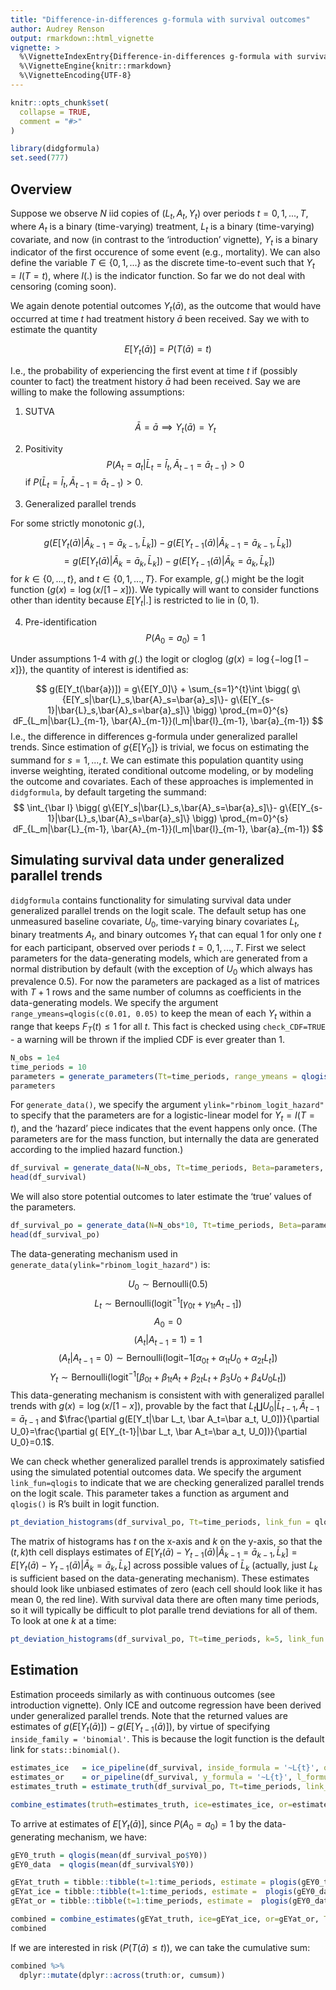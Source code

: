 ```yaml
---
title: "Difference-in-differences g-formula with survival outcomes"
author: Audrey Renson
output: rmarkdown::html_vignette
vignette: >
  %\VignetteIndexEntry{Difference-in-differences g-formula with survival outcomes}
  %\VignetteEngine{knitr::rmarkdown}
  %\VignetteEncoding{UTF-8}
---
```


```r
knitr::opts_chunk$set(
  collapse = TRUE,
  comment = "#>"
)
```

```r
library(didgformula)
set.seed(777)
```

## Overview

Suppose we observe $N$ iid copies of $(L_t, A_t, Y_t)$ over periods $t=0,1,...,T$, where $A_t$ is a binary (time-varying) treatment, $L_t$ is a binary (time-varying) covariate, and now (in contrast to the 'introduction' vignette), $Y_t$ is a binary indicator of the first occurence of some event (e.g., mortality). We can also define the variable $T\in\{0,1,...\}$ as the discrete time-to-event such that $Y_t = I(T=t)$, where $I(.)$ is the indicator function. So far we do not deal with censoring (coming soon).

We again denote potential outcomes $Y_t(\bar a)$, as the outcome that would have occurred at time $t$ had treatment history $\bar a$ been received. Say we with to estimate the quantity

$$
E[Y_t(\bar a)] = P(T(\bar a)=t)
$$

I.e., the probability of experiencing the first event at time $t$ if (possibly counter to fact) the treatment history $\bar a$ had been received. Say we are willing to make the following assumptions:

1. SUTVA
$$
\bar A = \bar a \implies Y_t(\bar a) = Y_t
$$
2. Positivity
$$
P(A_t=a_t|\bar L_t=\bar l_t, \bar A_{t-1}=\bar a_{t-1}) > 0
$$
if $P(\bar L_t=\bar l_t, \bar A_{t-1}=\bar a_{t-1})>0$.

3. Generalized parallel trends

For some strictly monotonic $g(.)$, 

$$
g\bigg(E[Y_t(\bar a)|\bar A_{k-1}=\bar a_{k-1}, \bar L_k]\bigg) - g\bigg(E[Y_{t-1}(\bar a)|\bar A_{k-1}=\bar a_{k-1}, \bar L_k]\bigg)
$$
$$
=g\bigg(E[Y_t(\bar a)|\bar A_k=\bar a_k, \bar L_k]\bigg) - g\bigg(E[Y_{t-1}(\bar a)|\bar A_k=\bar a_k, \bar L_k]\bigg)
$$
for $k\in\{0,...,t\}$, and $t \in \{0,1,..., T\}$. For example, $g(.)$ might be the logit function ($g(x)=\log(x/[1-x]))$. We typically will want to consider functions other than identity because $E[Y_t|.]$ is restricted to lie in $(0,1)$.

4. Pre-identification
$$
P(A_0=a_0)=1
$$


Under assumptions 1-4 with $g(.)$ the logit or cloglog ($g(x)=\log\{-\log[1-x]\}$), the quantity of interest is identified as:

$$
g(E[Y_t(\bar{a})]) =  g\{E[Y_0]\} 
+ \sum_{s=1}^{t}\int \bigg(  
g\{E[Y_s|\bar{L}_s,\bar{A}_s=\bar{a}_s]\}-	g\{E[Y_{s-1}|\bar{L}_s,\bar{A}_s=\bar{a}_s]\}
\bigg) \prod_{m=0}^{s} dF_{L_m|\bar{L}_{m-1}, \bar{A}_{m-1}}(l_m|\bar{l}_{m-1}, \bar{a}_{m-1})
$$
I.e., the difference in differences g-formula under generalized parallel trends. Since estimation of $g\{E[Y_0]\}$ is trivial, we focus on estimating the summand for $s=1,...,t$. We can estimate this population quantity using inverse weighting, iterated conditional outcome modeling, or by modeling the outcome and covariates. Each of these approaches is implemented in `didgformula`, by default targeting the summand:
$$
\int_{\bar l} \bigg(  
g\{E[Y_s|\bar{L}_s,\bar{A}_s=\bar{a}_s]\}-	g\{E[Y_{s-1}|\bar{L}_s,\bar{A}_s=\bar{a}_s]\}
\bigg) \prod_{m=0}^{s} dF_{L_m|\bar{L}_{m-1}, \bar{A}_{m-1}}(l_m|\bar{l}_{m-1}, \bar{a}_{m-1})
$$

## Simulating survival data under generalized parallel trends

`didgformula` contains functionality for simulating survival data under generalized parallel trends on the logit scale. The default setup has one unmeasured baseline covariate, $U_0$, time-varying binary covariates $L_t$, binary treatments $A_t$, and binary outcomes $Y_t$ that can equal 1 for only one $t$ for each participant, observed over periods $t=0,1,...,T$. First we select parameters for the data-generating models, which are generated from a normal distribution by default (with the exception of $U_0$ which always has prevalence $0.5$). For now the parameters are packaged as a list of matrices with $T+1$ rows and the same number of columns as coefficients in the data-generating models. We specify the argument `range_ymeans=qlogis(c(0.01, 0.05)` to keep the mean of each $Y_t$ within a range that keeps $F_T(t)\leq 1$ for all $t$. This fact is checked using `check_CDF=TRUE` - a warning will be thrown if the implied CDF is ever greater than $1$.


```r
N_obs = 1e4
time_periods = 10
parameters = generate_parameters(Tt=time_periods, range_ymeans = qlogis(c(0.01, 0.05)), check_CDF=TRUE)
parameters

```

For `generate_data()`, we specify the argument `ylink="rbinom_logit_hazard"` to specify that the parameters are for a logistic-linear model for $Y_t=I(T=t)$, and the 'hazard' piece indicates that the event happens only once. (The parameters are for the mass function, but internally the data are generated according to the implied hazard function.) 

```r
df_survival = generate_data(N=N_obs, Tt=time_periods, Beta=parameters, ylink="rbinom_logit_hazard")
head(df_survival)
```

We will also store potential outcomes to later estimate the 'true' values of the parameters.

```r
df_survival_po = generate_data(N=N_obs*10, Tt=time_periods, Beta=parameters, ylink="rbinom_logit_hazard", potential_outcomes = TRUE)
head(df_survival_po)
```

The data-generating mechanism used in `generate_data(ylink="rbinom_logit_hazard")` is:

$$ U_0 \sim \text{Bernoulli}(0.5) $$
$$ L_t \sim \text{Bernoulli}(\text{logit}^{-1}[\gamma_{0t} + \gamma_{1t}A_{t-1}]) $$
$$ A_0 = 0$$
$$(A_t | A_{t-1} = 1) = 1$$
$$(A_t | A_{t-1} = 0) \sim \text{Bernoulli}(\text{logit}{-1}[\alpha_{0t} +\alpha_{1t}U_0 + \alpha_{2t}L_t])$$
$$Y_t \sim \text{Bernoulli}(\text{logit}^{-1}[\beta_{0t} + \beta_{1t}A_t + \beta_{2t}L_t + \beta_3U_0 + \beta_4U_0L_t])$$
This data-generating mechanism is consistent with with generalized parallel trends with $g(x)=\log(x/[1-x])$, provable by the fact that $L_t \coprod U_0 |\bar L_{t-1}, \bar A_{t-1}=\bar a_{t-1}$ and $\frac{\partial g(E[Y_t|\bar L_t, \bar A_t=\bar a_t, U_0])}{\partial U_0}=\frac{\partial g( E[Y_{t-1}|\bar L_t, \bar A_t=\bar a_t, U_0])}{\partial U_0}=0.1$.

We can check whether generalized parallel trends is approximately satisfied using the simulated potential outcomes data. We specify the argument `link_fun=qlogis` to indicate that we are checking generalized parallel trends on the logit scale. This parameter takes a function as argument and `qlogis()` is R's built in logit function.
```r
pt_deviation_histograms(df_survival_po, Tt=time_periods, link_fun = qlogis)
```

The matrix of histograms has $t$ on the x-axis and $k$ on the y-axis, so that the $(t, k)$th cell displays estimates of $E[Y_t(\bar a) - Y_{t-1}(\bar a)|\bar A_{k-1}=\bar a_{k-1}, \bar L_k]=E[Y_t(\bar a) - Y_{t-1}(\bar a)|\bar A_k=\bar a_k, \bar L_k]$ across possible values of $\bar L_k$ (actually, just $L_k$ is sufficient based on the data-generating mechanism). These estimates should look like unbiased estimates of zero (each cell should look like it has mean 0, the red line). With survival data there are often many time periods, so it will typically be difficult to plot paralle trend deviations for all of them. To look at one $k$ at a time: 
```r
pt_deviation_histograms(df_survival_po, Tt=time_periods, k=5, link_fun = qlogis)
```

## Estimation

Estimation proceeds similarly as with continuous outcomes (see introduction vignette). Only ICE and outcome regression have been derived under generalized parallel trends. Note that the returned values are estimates of $g(E[Y_t(\bar a)]) - g(E[Y_{t-1}(\bar a)])$, by virtue of specifying `inside_family = 'binomial'`. This is because the logit function is the default link for `stats::binomial()`.

```r
estimates_ice   = ice_pipeline(df_survival, inside_formula = '~L{t}', outside_formula = '~L{k}', inside_family = 'binomial', Tt=time_periods)
estimates_or    = or_pipeline(df_survival, y_formula = '~L{t}', l_formula = '~1', y_family = 'binomial', Tt=time_periods, nreps=N_obs)
estimates_truth = estimate_truth(df_survival_po, Tt=time_periods, link_fun=qlogis)

combine_estimates(truth=estimates_truth, ice=estimates_ice, or=estimates_or, Tt=time_periods)
```

To arrive at estimates of $E[Y_t(\bar a)]$, since $P(A_0=a_0)=1$ by the data-generating mechanism, we have:

```r
gEY0_truth = qlogis(mean(df_survival_po$Y0))
gEY0_data  = qlogis(mean(df_survival$Y0))

gEYat_truth = tibble::tibble(t=1:time_periods, estimate = plogis(gEY0_truth + cumsum(estimates_truth$estimate)))
gEYat_ice = tibble::tibble(t=1:time_periods, estimate =  plogis(gEY0_data + cumsum(estimates_ice$estimate)))
gEYat_or = tibble::tibble(t=1:time_periods, estimate =  plogis(gEY0_data + cumsum(estimates_or$estimate)))

combined = combine_estimates(gEYat_truth, ice=gEYat_ice, or=gEYat_or, Tt=time_periods)
combined
```

If we are interested in risk ($P(T(\bar a) \leq t)$), we can take the cumulative sum:
```r
combined %>%
  dplyr::mutate(dplyr::across(truth:or, cumsum))
```



